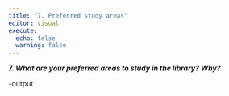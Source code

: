 ```yaml
---
title: "7. Preferred study areas"
editor: visual
execute:
  echo: false
  warning: false
---
```





***7. What are your preferred areas to study in the library? Why?***

-output
